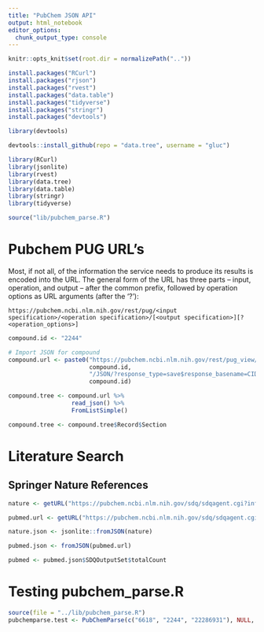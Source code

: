 ```yaml
---
title: "PubChem JSON API"
output: html_notebook
editor_options: 
  chunk_output_type: console
---
```


```r
knitr::opts_knit$set(root.dir = normalizePath(".."))
```

```r
install.packages("RCurl")
install.packages("rjson")
install.packages("rvest")
install.packages("data.table")
install.packages("tidyverse")
install.packages("stringr")
install.packages("devtools")
```

```r
library(devtools)
```

```r
devtools::install_github(repo = "data.tree", username = "gluc")
```

```r
library(RCurl)
library(jsonlite)
library(rvest)
library(data.tree)
library(data.table)
library(stringr)
library(tidyverse)
```

```r
source("lib/pubchem_parse.R")
```

# Pubchem PUG URL's

Most, if not all, of the information the service needs to produce its results is encoded into the URL. The general form of the URL has three parts – input, operation, and output – after the common prefix, followed by operation options as URL arguments (after the ‘?’):

`https://pubchem.ncbi.nlm.nih.gov/rest/pug/<input specification>/<operation specification>/[<output specification>][?<operation_options>]`

```r
compound.id <- "2244"
```

```r
# Import JSON for compound
compound.url <- paste0("https://pubchem.ncbi.nlm.nih.gov/rest/pug_view/data/compound/",
                       compound.id,
                       "/JSON/?response_type=save$response_basename=CID_",
                       compound.id)

compound.tree <- compound.url %>%
                  read_json() %>%
                  FromListSimple()
```

```r
compound.tree <- compound.tree$Record$Section
```

# Literature Search

## Springer Nature References
```r
nature <- getURL("https://pubchem.ncbi.nlm.nih.gov/sdq/sdqagent.cgi?infmt=json&outfmt=json&query=%7b%22select%22:%5b%22pmid%22%5d,%22collection%22:%22springernature%22,%22where%22:%7b%22ands%22:%5b%7b%22cid%22:%222244%22%7d%5d%7d,%22order%22:%5b%22scorefloat,desc%22%5d,%22start%22:1,%22limit%22:10%7d")
```

```r
pubmed.url <- getURL("https://pubchem.ncbi.nlm.nih.gov/sdq/sdqagent.cgi?infmt=json&outfmt=json&query={%22select%22:[%22pmid%22,%22articlepubdate%22,%22articletitle%22,%22articlejourname%22],%22collection%22:%22pubmed%22,%22where%22:{%22ands%22:[{%22cid%22:%222244%22}]},%22order%22:[%22articlepubdate,desc%22],%22start%22:1,%22limit%22:1}")
```

```r
nature.json <- jsonlite::fromJSON(nature)
```

```r
pubmed.json <- fromJSON(pubmed.url)
```

```r
pubmed <- pubmed.json$SDQOutputSet$totalCount
```


# Testing pubchem_parse.R

```r
source(file = "../lib/pubchem_parse.R")
pubchemparse.test <- PubChemParse(c("6618", "2244", "22286931"), NULL, db.bypass = TRUE)
```

